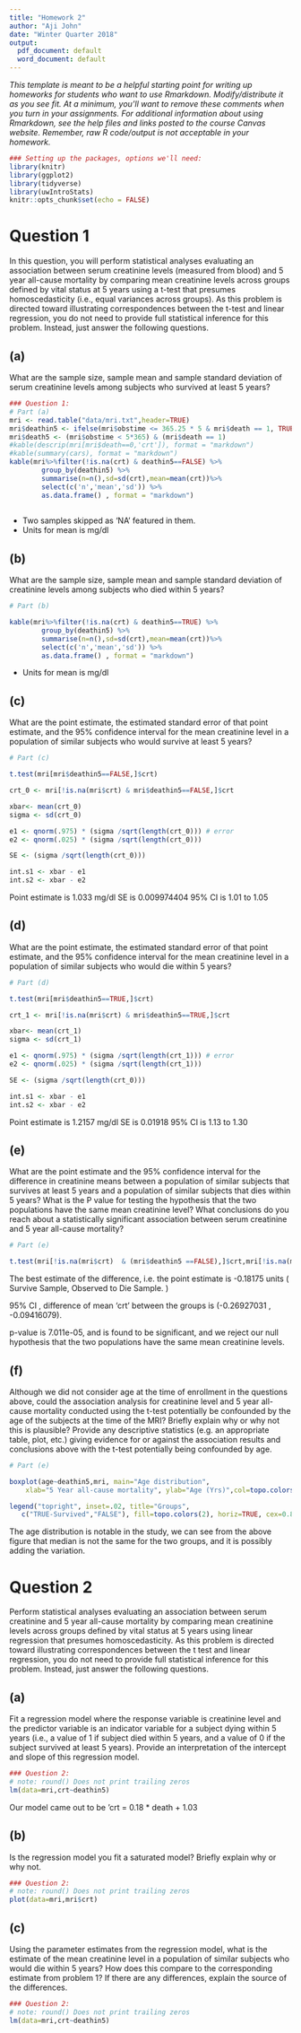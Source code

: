 ```yaml
---
title: "Homework 2"
author: "Aji John"
date: "Winter Quarter 2018"
output:
  pdf_document: default
  word_document: default
---
```


_This template is meant to be a helpful starting point for writing up homeworks for students who want to use Rmarkdown. Modify/distribute it as you see fit. At a minimum, you'll want to remove these comments when you turn in your assignments. For additional information about using Rmarkdown, see the help files and links posted to the course Canvas website. Remember, raw R code/output is not acceptable in your homework._


```r
### Setting up the packages, options we'll need:
library(knitr)
library(ggplot2)
library(tidyverse)
library(uwIntroStats)
knitr::opts_chunk$set(echo = FALSE)

```

# Question 1
 In this question, you will perform statistical analyses evaluating an association between serum creatinine levels (measured from blood) and 5 year all-cause mortality by comparing mean creatinine levels across groups defined by vital status at 5 years using a t-test that presumes homoscedasticity (i.e., equal variances across groups). As this problem is directed toward illustrating correspondences between the t-test and linear regression, you do not need to provide full statistical inference for this problem. Instead, just answer the following questions.
 
## (a) 
What are the sample size, sample mean and sample standard deviation of serum creatinine levels among subjects who survived at least 5 years? 

```r
### Question 1:
# Part (a)
mri <- read.table("data/mri.txt",header=TRUE) 
mri$deathin5 <- ifelse(mri$obstime <= 365.25 * 5 & mri$death == 1, TRUE, FALSE) 
mri$death5 <- (mri$obstime < 5*365) & (mri$death == 1)
#kable(descrip(mri[mri$death==0,'crt']), format = "markdown")
#kable(summary(cars), format = "markdown")
kable(mri%>%filter(!is.na(crt) & deathin5==FALSE) %>% 
        group_by(deathin5) %>%
        summarise(n=n(),sd=sd(crt),mean=mean(crt))%>%
        select(c('n','mean','sd')) %>%
        as.data.frame() , format = "markdown")
 

```
* Two samples skipped as 'NA' featured in them.
* Units for mean is mg/dl

## (b)
What are the sample size, sample mean and sample standard deviation of creatinine levels among subjects who died within 5 years? 
```r
# Part (b)

kable(mri%>%filter(!is.na(crt) & deathin5==TRUE) %>% 
        group_by(deathin5) %>%
        summarise(n=n(),sd=sd(crt),mean=mean(crt))%>%
        select(c('n','mean','sd')) %>%
        as.data.frame() , format = "markdown")

```
* Units for mean is mg/dl

## (c)
What are the point estimate, the estimated standard error of that point estimate, and the 95% confidence interval for the mean creatinine level in a population of similar subjects who would survive at least 5 years?

```r
# Part (c)

t.test(mri[mri$deathin5==FALSE,]$crt)

crt_0 <- mri[!is.na(mri$crt) & mri$deathin5==FALSE,]$crt

xbar<- mean(crt_0)
sigma <- sd(crt_0)

e1 <- qnorm(.975) * (sigma /sqrt(length(crt_0))) # error
e2 <- qnorm(.025) * (sigma /sqrt(length(crt_0)))

SE <- (sigma /sqrt(length(crt_0)))

int.s1 <- xbar - e1
int.s2 <- xbar - e2

```

Point estimate is 1.033 mg/dl
SE is 0.009974404
95% CI is 1.01 to 1.05

## (d)
What are the point estimate, the estimated standard error of that point estimate, and the 95% confidence interval for the mean creatinine level in a population of similar subjects who would die within 5 years? 

```r
# Part (d)

t.test(mri[mri$deathin5==TRUE,]$crt)

crt_1 <- mri[!is.na(mri$crt) & mri$deathin5==TRUE,]$crt

xbar<- mean(crt_1)
sigma <- sd(crt_1)

e1 <- qnorm(.975) * (sigma /sqrt(length(crt_1))) # error
e2 <- qnorm(.025) * (sigma /sqrt(length(crt_1)))

SE <- (sigma /sqrt(length(crt_0)))

int.s1 <- xbar - e1
int.s2 <- xbar - e2

```
Point estimate is 1.2157 mg/dl
SE is 0.01918
95% CI is 1.13 to 1.30

## (e)
What are the point estimate and the 95% confidence interval for the difference in creatinine means between a population of similar subjects that survives at least 5 years and a population of similar subjects that dies within 5 years? What is the P value for testing the hypothesis that the two populations have the same mean creatinine level? What conclusions do you reach about a statistically significant association between serum creatinine and 5 year all-cause mortality?

```r
# Part (e)

t.test(mri[!is.na(mri$crt)  & (mri$deathin5 ==FALSE),]$crt,mri[!is.na(mri$crt) &  (mri$deathin5 ==TRUE),]$crt)

```
The best estimate of the difference, i.e. the point estimate is -0.18175 units ( Survive Sample, Observed to Die Sample.  )

95% CI , difference of mean 'crt' between the groups is (-0.26927031 , -0.09416079).

p-value is 7.011e-05, and is found to be significant, and we reject our null hypothesis that the two populations have the same mean creatinine levels.

## (f)
Although we did not consider age at the time of enrollment in the questions above, could the association analysis for creatinine level and 5 year all-cause mortality conducted using the t-test potentially be confounded by the age of the subjects at the time of the MRI?  Briefly explain why or why not this is plausible?  Provide any descriptive statistics (e.g. an appropriate table, plot, etc.) giving evidence for or against the association results and conclusions above with the t-test potentially being confounded by age.

```r
# Part (e)

boxplot(age~deathin5,mri, main="Age distribution", 
  	xlab="5 Year all-cause mortality", ylab="Age (Yrs)",col=topo.colors(2))

legend("topright", inset=.02, title="Groups",
   c("TRUE-Survived","FALSE"), fill=topo.colors(2), horiz=TRUE, cex=0.8)


```

The age distribution is notable in the study, we can see from the above figure that median is not the same for the two groups, and it is possibly adding the variation. 


# Question 2

Perform statistical analyses evaluating an association between serum creatinine and 5 year all-cause mortality by comparing mean creatinine levels across groups defined by vital status at 5 years using linear regression that presumes homoscedasticity. As this problem is directed toward illustrating correspondences between the t test and linear regression, you do not need to provide full statistical inference for this problem. Instead, just answer the following questions.

## (a)

Fit a regression model where the response variable is creatinine level and the predictor variable is an indicator variable for a subject dying within 5 years (i.e., a value of 1 if subject died within 5 years, and a value of 0 if the subject survived at least 5 years).   Provide an interpretation of the intercept and slope of this regression model.

```r
### Question 2:
# note: round() Does not print trailing zeros
lm(data=mri,crt~deathin5)
```

Our model came out to be 'crt = 0.18 * death + 1.03

## (b)

Is the regression model you fit a saturated model? Briefly explain why or why not. 

```r
### Question 2:
# note: round() Does not print trailing zeros
plot(data=mri,mri$crt)
```

## (c)

Using the parameter estimates from the regression model, what is the estimate of the mean creatinine level in a population of similar subjects who would die within 5 years? How does this compare to the corresponding estimate from problem 1? If there are any differences, explain the source of the differences.

```r
### Question 2:
# note: round() Does not print trailing zeros
lm(data=mri,crt~deathin5)
```

